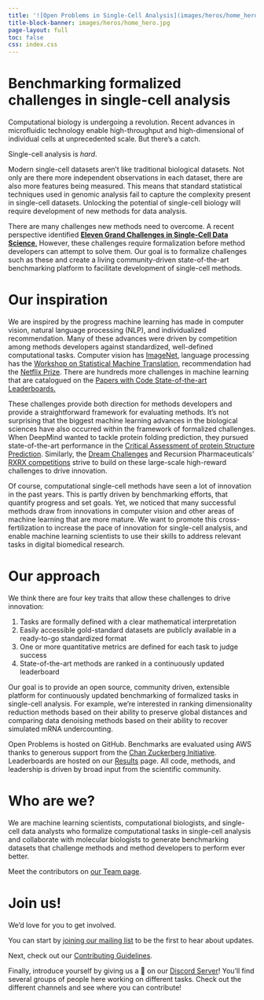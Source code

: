 ```yaml
---
title: '![Open Problems in Single-Cell Analysis](images/heros/home_hero_text.png){width="80%"}'
title-block-banner: images/heros/home_hero.jpg
page-layout: full
toc: false
css: index.css
---
```


# Benchmarking formalized challenges in single-cell analysis
Computational biology is undergoing a revolution. Recent advances in microfluidic technology enable high-throughput and high-dimensional of individual cells at unprecedented scale. But there's a catch.

Single-cell analysis is _hard_.

Modern single-cell datasets aren't like traditional biological datasets. Not only are there more independent observations in each dataset, there are also more features being measured. This means that standard statistical techniques used in genomic analysis fail to capture the complexity present in single-cell datasets. Unlocking the potential of single-cell biology will require development of new methods for data analysis.

There are many challenges new methods need to overcome. A recent perspective identified [**Eleven Grand Challenges in Single-Cell Data Science**.](https://doi.org/10.1186/s13059-020-1926-6) However, these challenges require formalization before method developers can attempt to solve them. Our goal is to formalize challenges such as these and create a living community-driven state-of-the-art benchmarking platform to facilitate development of single-cell methods.

# Our inspiration

We are inspired by the progress machine learning has made in computer vision, natural language processing (NLP), and individualized recommendation. Many of these advances were driven by competition among methods developers against standardized, well-defined computational tasks. Computer vision has [ImageNet](https://www.image-net.org), language processing has the [Workshop on Statistical Machine Translation](https://www.statmt.org), recommendation had the [Netflix Prize](https://en.wikipedia.org/wiki/Netflix_Prize). There are hundreds more challenges in machine learning that are catalogued on the [Papers with Code State-of-the-art Leaderboards.](https://paperswithcode.com/sota)

These challenges provide both direction for methods developers and provide a straightforward framework for evaluating methods. It's not surprising that the biggest machine learning advances in the biological sciences have also occurred within the framework of formalized challenges. When DeepMind wanted to tackle protein folding prediction, they pursued state-of-the-art performance in the [Critical Assessment of protein Structure Prediction](https://predictioncenter.org/). Similarly, the [Dream Challenges](https://dreamchallenges.org/open-challenges/) and Recursion Pharmaceuticals' [RXRX competitions](https://www.rxrx.ai/) strive to build on these large-scale high-reward challenges to drive innovation.

Of course, computational single-cell methods have seen a lot of innovation in the past years. This is partly driven by benchmarking efforts, that quantify progress and set goals. Yet, we noticed that many successful methods draw from innovations in computer vision and other areas of machine learning that are more mature. We want to promote this cross-fertilization to increase the pace of innovation for single-cell analysis, and enable machine learning scientists to use their skills to address relevant tasks in digital biomedical research.

# Our approach

We think there are four key traits that allow these challenges to drive innovation:  

 1. Tasks are formally defined with a clear mathematical interpretation  
 2. Easily accessible gold-standard datasets are publicly available in a ready-to-go standardized format  
 3. One or more quantitative metrics are defined for each task to judge success  
 4. State-of-the-art methods are ranked in a continuously updated leaderboard  

Our goal is to provide an open source, community driven, extensible platform for continuously updated benchmarking of formalized tasks in single-cell analysis. For example, we're interested in ranking dimensionality reduction methods based on their ability to preserve global distances and comparing data denoising methods based on their ability to recover simulated mRNA undercounting.

Open Problems is hosted on GitHub. Benchmarks are evaluated using AWS thanks to generous support from the [Chan Zuckerberg Initiative](https://chanzuckerberg.com/science/). Leaderboards are hosted on our [Results](/results) page. All code, methods, and leadership is driven by broad input from the scientific community.

# Who are we?
We are machine learning scientists, computational biologists, and single-cell data analysts who formalize computational tasks in single-cell analysis and collaborate with molecular biologists to generate benchmarking datasets that challenge methods and method developers to perform ever better.

Meet the contributors on [our Team page](/team).

# Join us!

We'd love for you to get involved.  

You can start by [joining our mailing list](https://docs.google.com/forms/d/e/1FAIpQLSe90Oky4-1b0HbdLsp5Yqo9juCd2mq-NlGHU9NHRW1ECok1xQ/viewform?usp=sf_link) to be the first to hear about updates.

Next, check out our [Contributing Guidelines](/documentation).

Finally, introduce yourself by giving us a 👋 on our [Discord Server](https://discord.gg/sDE7cM4PN7)! You'll find several groups of people here working on different tasks. Check out the different channels and see where you can contribute!